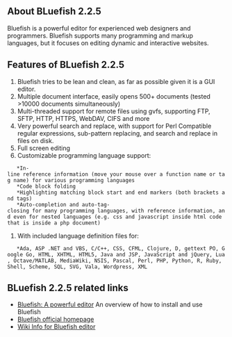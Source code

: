 ==About BLuefish  2.2.5==
Bluefish is a powerful editor for experienced web designers and programmers. Bluefish supports many programming and markup languages, but it focuses on editing dynamic and interactive websites.
{{images/Bluefish.jpg}}
==Features of BLuefish  2.2.5==
#Bluefish tries to be lean and clean, as far as possible given it is a GUI editor.
#Multiple document interface, easily opens 500+ documents (tested >10000 documents simultaneously)
#Multi-threaded support for remote files using gvfs, supporting FTP, SFTP, HTTP, HTTPS, WebDAV, CIFS and more
#Very powerful search and replace, with support for Perl Compatible regular expressions, sub-pattern replacing, and search and replace in files on disk.
#Full screen editing
#Customizable programming language support:
    *In-line reference information (move your mouse over a function name or tag name) for various programming languages
    *Code block folding
    *Highlighting matching block start and end markers (both brackets and tags)
    *Auto-completion and auto-tag-closing for many programming languages, with reference information, and even for nested languages (e.g. css and javascript inside html code that is inside a php document)
#With included language definition files for:
    *Ada, ASP .NET and VBS, C/C++, CSS, CFML, Clojure, D, gettext PO, Google Go, HTML, XHTML, HTML5, Java and JSP, JavaScript and jQuery, Lua, Octave/MATLAB, MediaWiki, NSIS, Pascal, Perl, PHP, Python, R, Ruby, Shell, Scheme, SQL, SVG, Vala, Wordpress, XML


==BLuefish  2.2.5 related links==
* [[http://sourceforge.net/projects/bluefish/files/latest | Bluefish: A powerful editor]] An overview of how to install and use Bluefish 
* [[http://bluefish.openoffice.nl/index.html | Bluefish official homepage]]
* [[http://bfwiki.tellefsen.net/index.php/Main_Page| Wiki Info for Bluefish editor]]

